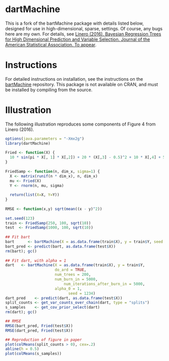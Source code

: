 dartMachine
===========

This is a fork of the bartMachine package with details listed below, designed for use in high-dimensional, sparse, settings. Of course, any bugs here are my own. For details, see [Linero (2016). Bayesian Regression Trees for High Dimensional Prediction and Variable Selection. Journal of the American Statistical Association. To appear](http://www.tandfonline.com/doi/full/10.1080/01621459.2016.1264957).



Instructions
===============

For detailed instructions on installation, see the instructions on the [bartMachine](https://github.com/kapelner/bartMachine/) repository. This package is not available on CRAN, and must be installed by compiling from the source. 

Illustration
=============

The following illustration reproduces some components of Figure 4 from Linero (2016). 

```r
options(java.parameters = "-Xmx2g")
library(dartMachine)
    
Fried <- function(X) {
  10 * sin(pi * X[, 1] * X[,2]) + 20 * (X[,3] - 0.5)^2 + 10 * X[,4] + 5 * X[,5]
}
    
FriedSamp <- function(n, dim_x, sigma=1) {
  X <- matrix(runif(n * dim_x), n, dim_x)
  mu <- Fried(X)
  Y <- rnorm(n, mu, sigma)
    
  return(list(X=X, Y=Y))
}
    
RMSE <- function(x,y) sqrt(mean((x - y)^2))
    
set.seed(123)
train <- FriedSamp(250, 100, sqrt(10))
test  <- FriedSamp(1000, 100, sqrt(10))
    
## Fit bart
bart      <- bartMachine(X = as.data.frame(train$X), y = train$Y, seed = 1234, num_trees = 200)
bart_pred <- predict(bart, as.data.frame(test$X))
rm(bart); gc()
    
## Fit dart, with alpha = 1
dart   <- bartMachine(X = as.data.frame(train$X), y = train$Y,
                      do_ard = TRUE,
                      num_trees = 200,
                      num_burn_in = 5000, 
		                  num_iterations_after_burn_in = 5000,
                      alpha_0 = 1, 
			                seed = 1234)
dart_pred    <- predict(dart, as.data.frame(test$X))
split_counts <- get_var_counts_over_chain(dart, type = "splits")
s_samples    <- get_cov_prior_select(dart)
rm(dart); gc()

## RMSE
RMSE(bart_pred, Fried(test$X))
RMSE(dart_pred, Fried(test$X))

## Reproduction of figure in paper
plot(colMeans(split_counts > 0), cex=.2)
abline(h = 0.5)
plot(colMeans(s_samples))
```

